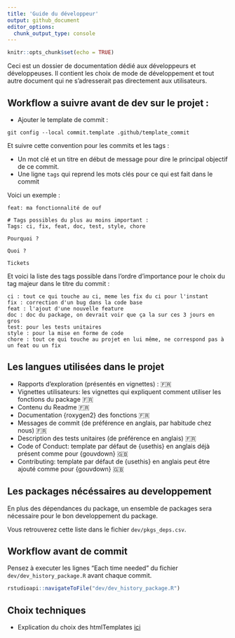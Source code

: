 ```yaml
---
title: 'Guide du développeur'
output: github_document
editor_options: 
  chunk_output_type: console
---
```


```r
knitr::opts_chunk$set(echo = TRUE)
```

Ceci est un dossier de documentation dédié aux développeurs et développeuses. Il contient les choix de mode de développement et tout autre document qui ne s'adresserait pas directement aux utilisateurs.


## Workflow a suivre avant de dev sur le projet :

- Ajouter le template de commit :

```
git config --local commit.template .github/template_commit
```

Et suivre cette convention pour les commits et les tags :

- Un mot clé et un titre en début de message pour dire le principal objectif de ce commit.
- Une ligne `tags` qui reprend les mots clés pour ce qui est fait dans le commit

Voici un exemple :

```
feat: ma fonctionnalité de ouf

# Tags possibles du plus au moins important :
Tags: ci, fix, feat, doc, test, style, chore

Pourquoi ?

Quoi ?
   
Tickets

```

Et voici la liste des tags possible dans l'ordre d'importance pour le choix du tag majeur dans le titre du commit :

```
ci : tout ce qui touche au ci, meme les fix du ci pour l'instant
fix : correction d'un bug dans la code base
feat : l'ajout d'une nouvelle feature
doc : doc du package, on devrait voir que ça la sur ces 3 jours en gros
test: pour les tests unitaires
style : pour la mise en forme de code
chore : tout ce qui touche au projet en lui même, ne correspond pas à un feat ou un fix
```

## Les langues utilisées dans le projet

- Rapports d'exploration (présentés en vignettes) : 🇫🇷 
- Vignettes utilisateurs: les vignettes qui expliquent comment utiliser les fonctions du package 🇫🇷 
- Contenu du Readme 🇫🇷 
- Documentation {roxygen2} des fonctions 🇫🇷 
- Messages de commit (de préférence en anglais, par habitude chez nous) 🇫🇷 
- Description des tests unitaires (de préférence en anglais) 🇫🇷 
- Code of Conduct: template par défaut de {usethis} en anglais déjà présent comme pour {gouvdown} 🇬🇧 
- Contributing: template par défaut de {usethis} en anglais peut être ajouté comme pour {gouvdown} 🇬🇧 

## Les packages nécéssaires au developpement


En plus des dépendances du package, un ensemble de packages sera nécessaire pour le bon developpement du package.

Vous retrouverez cette liste dans le fichier `dev/pkgs_deps.csv`.

## Workflow avant de commit

Pensez à executer les lignes "Each time needed" du fichier `dev/dev_history_package.R` avant chaque commit.

```r
rstudioapi::navigateToFile("dev/dev_history_package.R")
```


## Choix techniques

- Explication du choix des htmlTemplates [ici](explo_shiny.dsfr.html)
